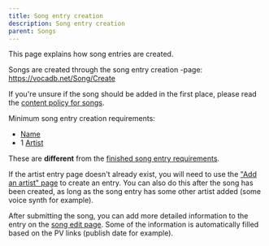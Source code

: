 ---
title: Song entry creation
description: Song entry creation
parent: Songs
---


<Navigation />

This page explains how song entries are created.

Songs are created through the song entry creation -page: https://vocadb.net/Song/Create

If you're unsure if the song should be added in the first place, please read the [content policy for songs](/docs/other-guidelines/content-policy#Songs).

Minimum song entry creation requirements:

- [Name](/docs/songs/song-entry-editing/Songs#tab-Basic-info)
- 1 [Artist](/docs/songs/song-entry-editing/Songs#tab-Artists)

These are **different** from the [finished song entry requirements](/docs/songs/song-entry-editing#Finished-song-entry-requirements).

If the artist entry page doesn't already exist, you will need to use the ["Add an artist" page](https://vocadb.net/Artist/Create) to create an entry. You can also do this after the song has been created, as long as the song entry has some other artist added (some voice synth for example).

After submitting the song, you can add more detailed information to the entry on the [song edit page](/docs/songs/song-entry-editing). Some of the information is automatically filled based on the PV links (publish date for example).

